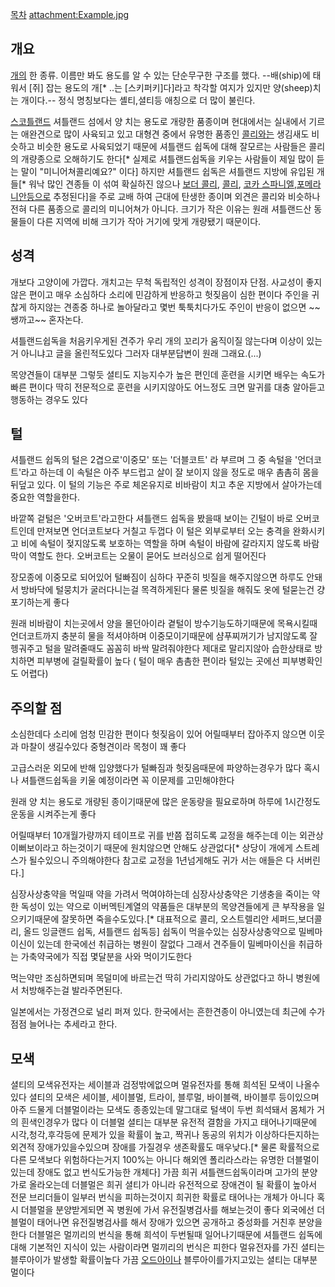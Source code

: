 [[목차]]
attachment:Example.jpg
== 개요 ==
[[개]]의 한 종류. 이름만 봐도 용도를 알 수 있는 단순무구한 구조를 했다. --배(ship)에 태워서 [쥐] 잡는 용도의 개[* ..는 [스키퍼키]다]라고 착각할 여지가 있지만 양(sheep)치는 개이다.-- 정식 명칭보다는 셸티,셜티등 애칭으로 더 많이 불린다.

[[스코틀랜드]] 셔틀랜드 섬에서 양 치는 용도로 개량한 품종이며 현대에서는 실내에서 기르는 애완견으로 많이 사육되고 있고 대형견 중에서 유명한 품종인 [[콜리]]와는 생김새도 비슷하고 비슷한 용도로 사육되었기 때문에 셔틀랜드 쉽독에 대해 잘모르는 사람들은 콜리의 개량종으로 오해하기도 한다[* 실제로 셔틀랜드쉽독을 키우는 사람들이 제일 많이 듣는 말이 "미니어쳐콜리예요?" 이다]
하지만 셔틀랜드 쉽독은 셔틀랜드 지방에 유입된 개들[* 워낙 많인 견종들 이 섞여 확실하진 않으나 [[보더 콜리]], [[콜리]], [[코카 스파니엘]],[[포메라니안]]등으로 추정된다]을 주로 교배 하여 근대에 탄생한 종이며 외견은 콜리와 비슷하나 전혀 다른 품종으로 콜리의 미니어쳐가 아니다. 크기가 작은 이유는 원래 셔틀랜드산 동물들이 다른 지역에 비해 크기가 작아 거기에 맞게 개량됐기 때문이다.

== 성격 ==
개보다 고양이에 가깝다. 개치고는 무척 독립적인 성격이 장점이자 단점. 
사교성이 좋지 않은 편이고 매우 소심하다 소리에 민감하게 반응하고 헛짖음이 심한 편이다
주인을 귀찮게 하지않는 견종중 하나로 놀아달라고 몇번 툭툭치다가도 주인이 반응이 없으면  ~~쌩까고~~  혼자논다.

셔틀랜드쉽독을 처음키우게된 견주가 우리 개의 꼬리가 움직이질 않는다며 이상이 있는거 아니냐고 글을 올린적도있다 그러자 대부분답변이 원래 그래요.(...) 

목양견들이 대부분 그렇듯 셜티도 지능지수가 높은 편인데 훈련을 시키면 배우는 속도가 빠른 편이다
딱히 전문적으로 훈련을 시키지않아도 어느정도 크면 말귀를 대충 알아듣고 행동하는 경우도 있다
 
== 털 ==
셔틀랜드 쉽독의 털은 2겹으로'이중모' 또는 '더블코트' 라 부르며  그 중 속털을 '언더코트'라고 하는데 이 속털은 아주 부드럽고 살이 잘 보이지 않을 정도로 매우 촘촘히 몸을 뒤덮고 있다. 이 털의 기능은 주로 체온유지로 비바람이 치고 추운 지방에서 살아가는데 중요한 역할을한다. 

바깥쪽 겉털은 '오버코트'라고한다 셔틀랜드 쉽독을 봤을때 보이는 긴털이 바로 오버코트인데
만져보면 언더코트보다 거칠고 두껍다 이 털은 외부로부터 오는 충격을 완화시키고 비에 속털이 젖지않도록 보호하는 역할을 하며
속털이 바람에 갈라지지 않도록 바람막이 역할도 한다.
오버코트는 오물이 묻어도 브러싱으로 쉽게 떨어진다

장모종에 이중모로 되어있어 털빠짐이 심하다 꾸준히 빗질을 해주지않으면 하루도 안돼서 
방바닥에 털뭉치가 굴러다니는걸 목격하게된다 물론 빗질을 해줘도 옷에 털묻는건 걍 포기하는게 좋다

원래 비바람이 치는곳에서 양을 몰던아이라 곁털이 방수기능도하기때문에 목욕시킬때 언더코트까지 충분히 물을 적셔야하며 
이중모이기때문에 샴푸찌꺼기가 남지않도록 잘 헹궈주고 털을 말려줄때도 꼼꼼히 바싹 말려줘야한다 제대로 말리지않아 습한상태로 방치하면 피부병에 걸릴확률이 높다 ( 털이 매우 촘촘한 편이라 털있는 곳에선 피부병확인도 어렵다)
== 주의할 점 ==

소심한데다 소리에 엄청 민감한 편이다 헛짖음이 있어 어릴때부터 잡아주지 않으면 이웃과 마찰이 생길수있다 중형견이라 목청이 꽤 좋다

고급스러운 외모에 반해 입양했다가  털빠짐과 헛짖음때문에 파양하는경우가 많다
혹시나 셔틀랜드쉽독을 키울 예정이라면 꼭 이문제를 고민해야한다

원래 양 치는 용도로 개량된 종이기때문에 많은 운동량을 필요로하며  하루에 1시간정도 운동을 시켜주는게 좋다

어릴때부터 10개월가량까지 테이프로 귀를 반쯤 접히도록 교정을 해주는데 이는 외관상 이뻐보이라고 하는것이기 때문에 원치않으면 안해도 상관없다[* 상당이 개에게 스트레스가 될수있으니 주의해야한다 참고로 교정을 1년넘게해도 귀가 서는 애들은 다 서버린다.]

심장사상충약을 먹일때 약을 가려서 먹여야하는데 심장사상충약은 기생충을 죽이는 약한 독성이 있는 약으로 이버멕틴계열의 약품들은 대부분의 목양견들에게 큰 부작용을 일으키기때문에 잘못하면 죽을수도있다.[* 대표적으로 콜리, 오스트렐리안 세퍼드,보더콜리, 올드 잉글랜드 쉽독, 셔틀랜드 쉽독등] 쉽독이 먹을수있는 심장사상충약으로 밀베마이신이 있는데 한국에선 취급하는 병원이 잘없다 그래서 견주들이 밀베마이신을 취급하는 가축약국에가 직접 몇달분을 사와 먹이기도한다

먹는약만 조심하면되며 목덜미에 바르는건 딱히 가리지않아도 상관없다고 하니 병원에서 처방해주는걸 발라주면된다.

일본에서는 가정견으로 널리 퍼져 있다. 한국에서는 흔한견종이 아니였는데  최근에 수가 점점 늘어나는 추세라고 한다.
== 모색 ==

셜티의 모색유전자는 세이블과 검정밖에없으며 멀유전자를 통해 희석된 모색이 나올수있다
셜티의 모색은 세이블, 세이블멀, 트라이, 블루멀, 바이블랙, 바이블루 등이있으며 아주 드물게 더블멀이라는 모색도 종종있는데 말그대로 털색이 두번 희석돼서 몸체가 거의 흰색인경우가 많다 이 더블멀 셜티는 대부분 유전적 결함을 가지고 태어나기때문에 시각,청각,후각등에 문제가 있을 확률이 높고, 짝귀나 동공의 위치가 이상하다든지하는 외견적 장애가있을수있으며 장애를 가질경우 생존확률도 매우낮다.[* 물론 확률적으로 다른 모색보다 위험하다는거지 100%는 아니다 해외엔 폴리라스라는 유명한 더블멀이있는데 장애도 없고 번식도가능한 개체다] 가끔 희귀 셔틀랜드쉽독이라며 고가의 분양가로 올라오는데 더블멀은 희귀 셜티가 아니라 유전적으로 장애견이 될 확률이 높아서 전문 브리더들이 일부러 번식을 피하는것이지 희귀한 확률로 태어나는 개체가 아니다 혹시 더블멀을 분양받게되면 꼭 병원에 가서 유전질병검사를 해보는것이 좋다  외국에선 더블멀이 태어나면 유전질병검사를 해서 장애가 있으면 공개하고 중성화를 거친후 분양을 한다 더블멀은  멀끼리의 번식을 통해 희석이 두번될때 일어나기때문에 셔틀랜드 쉽독에 대해 기본적인 지식이 있는 사람이라면 멀끼리의 번식은 피한다
멀유전자를 가진 셜티는 블루아이가 발생할 확률이높다 가끔 [[오드아이]]나 블루아이를가지고있는 셜티는 대부분 멀이다
